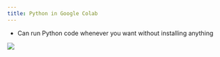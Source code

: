 ```yaml
---
title: Python in Google Colab
---
```


- Can run Python code whenever you want without installing anything

![](./images/colab2.png)
